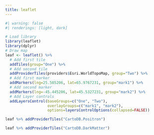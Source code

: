 ```yaml
---
title: leaflet
---
```


```r
#| warning: false
#| renderings: [light, dark]

# Load library
library(leaflet)
library(dplyr)
# Draw map
leaf <- leaflet() %>%
  # Add first tile
  addTiles(group="One") %>%
  # Add second tile
  addProviderTiles(providers$Esri.WorldTopoMap, group="Two") %>%
  # Add first marker
  addMarkers(lng=25.505206, lat=65.9767231, group="mark1") %>%
  # Add second marker
  addMarkers(lng=-45.445206, lat=45.5327231, group="mark2") %>%
  # Add Layer controls
  addLayersControl(baseGroups=c("One", "Two"),
                   overlayGroups=c("mark1", "mark2"),
                   options=layersControlOptions(collapsed=FALSE))

leaf %>% addProviderTiles("CartoDB.Positron")

leaf %>% addProviderTiles("CartoDB.DarkMatter")
```
